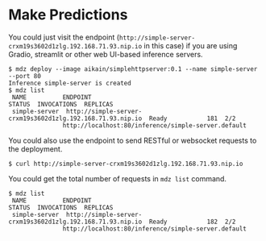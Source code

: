 # Make Predictions

You could just visit the endpoint (`http://simple-server-crxm19s3602d1zlg.192.168.71.93.nip.io` in this case) if you are using Gradio, streamlit or other web UI-based inference servers.

```
$ mdz deploy --image aikain/simplehttpserver:0.1 --name simple-server --port 80
Inference simple-server is created
$ mdz list
 NAME          ENDPOINT                                                   STATUS  INVOCATIONS  REPLICAS 
 simple-server  http://simple-server-crxm19s3602d1zlg.192.168.71.93.nip.io  Ready           181  2/2      
               http://localhost:80/inference/simple-server.default          
```

You could also use the endpoint to send RESTful or websocket requests to the deployment.

```
$ curl http://simple-server-crxm19s3602d1zlg.192.168.71.93.nip.io
```

You could get the total number of requests in `mdz list` command.

```
$ mdz list
 NAME          ENDPOINT                                                   STATUS  INVOCATIONS  REPLICAS 
 simple-server  http://simple-server-crxm19s3602d1zlg.192.168.71.93.nip.io  Ready           182  2/2      
               http://localhost:80/inference/simple-server.default                                                             
```
